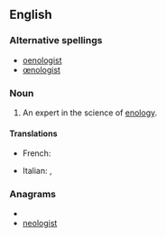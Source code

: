 ==English==

===Alternative spellings===
* [[oenologist]]
* [[œnologist]]

===Noun===
{{en-noun}}

# An expert in the science of [[enology]].

====Translations====
{{trans-top|an expert in the science of enology}}
* French: {{t+|fr|œnologue|m|f}}
{{trans-mid}}
* Italian: {{t+|it|enologo|m}}, {{t-|it|enologa|f}}
{{trans-bottom}}

===Anagrams===
* {{alphagram|egilnoost}}
* [[neologist#English|neologist]]